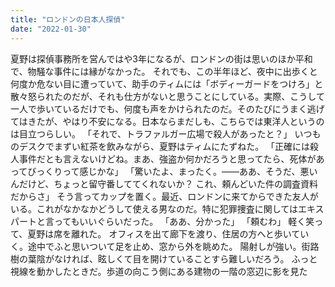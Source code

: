 ```yaml
---
title: "ロンドンの日本人探偵"
date: "2022-01-30"
---
```

夏野は探偵事務所を営んではや3年になるが、ロンドンの街は思いのほか平和で、物騒な事件には縁がなかった。
それでも、この半年ほど、夜中に出歩くと何度か危ない目に遭っていて、助手のティムには「ボディーガードをつけろ」と散々怒られたのだが、それも仕方がないと思うことにしている。実際、こうして一人で歩いているだけでも、何度も声をかけられたのだ。そのたびにうまく逃げてはきたが、やはり不安になる。日本ならまだしも、こちらでは東洋人というのは目立つらしい。
「それで、トラファルガー広場で殺人があったと？」
いつものデスクでまずい紅茶を飲みながら、夏野はティムにたずねた。
「正確には殺人事件だとも言えないけどね。まあ、強盗か何かだろうと思ってたら、死体があってびっくりって感じかな」
「驚いたよ、まったく。――ああ、そうだ、悪いんだけど、ちょっと留守番しててくれないか？ これ、頼んどいた件の調査資料だからさ」
そう言ってカップを置く。最近、ロンドンに来てからできた友人がいる。これがなかなかどうして使える男なのだ。特に犯罪捜査に関してはエキスパートと言ってもいいぐらいだった。
「ああ、分かった」
「頼むわ」
軽く笑って、夏野は席を離れた。
オフィスを出て廊下を渡り、住居の方へと歩いていく。途中でふと思いついて足を止め、窓から外を眺めた。
陽射しが強い。街路樹の葉陰がなければ、眩しくて目を開けていることすら難しいだろう。
ふっと視線を動かしたときだ。歩道の向こう側にある建物の一階の窓辺に影を見た
